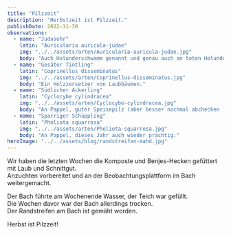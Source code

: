 ```yaml
---
title: "Pilzzeit"
description: "Herbstzeit ist Pilzzeit."
publishDate: 2022-11-30
observations:
  - name: "Judasohr"
    latin: "Auricularia auricula-judae"
    img: "../../assets/arten/Auricularia-auricula-judae.jpg"
    body: "Auch Holunderschwamm genannt und genau auch an toten Holunder gefunden."
  - name: "Gesäter Tintling"
    latin: "Coprinellus disseminatus"
    img: "../../assets/arten/Coprinellus-disseminatus.jpg"
    body: "Ein Holzzersetzer von Laubbäumen."
  - name: "Südlicher Ackerling"
    latin: "Cyclocybe cylindracea"
    img: "../../assets/arten/Cyclocybe-cylindracea.jpg"
    body: "An Pappel, guter Speisepilz (aber besser nochmal abchecken ;))"
  - name: "Sparriger Schüppling"
    latin: "Pholiota squarrosa"
    img: "../../assets/arten/Pholiota-squarrosa.jpg"
    body: "An Pappel, dieses Jahr auch wieder prächtig."
heroImage: "../../assets/blog/randstreifen-mahd.jpg"
---
```



Wir haben die letzten Wochen die Komposte und Benjes-Hecken gefüttert mit Laub und Schnittgut.  
Anzuchten vorbereitet und an der Beobachtungsplattform im Bach weitergemacht.

Der Bach führte am Wochenende Wasser, der Teich war gefüllt.  
Die Wochen davor war der Bach allerdings trocken.  
Der Randstreifen am Bach ist gemäht worden.  

Herbst ist Pilzzeit!
